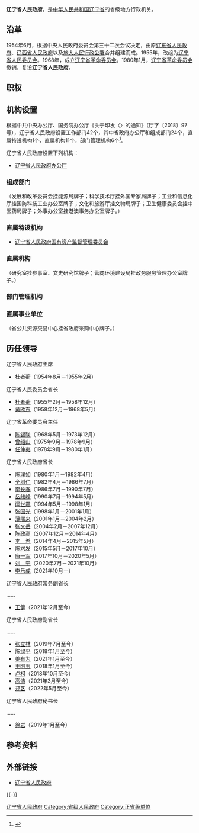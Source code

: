 {{Infobox PRCG
|机构名称=辽宁省人民政府
|标志1=National Emblem of the People's Republic of China (2).svg
|标志1说明=[[s:国务院关于国家行政机关和企业事业单位社会团体印章管理的规定|1999年规定]]：[[印章|印章]][[直径|直径]]5[[厘米|厘米]]，中央刊[[中华人民共和国国徽|国徽]]，由[[中华人民共和国国务院|国务院]]制发。
|职位1=省长
|人员1=[[李乐成|李乐成]]
|职位2=常务副省长
|人员2=[[王健_(1965年)|王健]]
|职位3=副省长
|人员3=[[张立林|张立林]]、[[陈绿平|陈绿平]]、[[姜有为|姜有为]]、[[王明玉|王明玉]]、[[卢柯|卢柯]]、[[高涛|高涛]]、[[郑艺_(政治人物)|郑艺]]
|人数3=7
|职位4=秘书长
|人员4=[[徐岩|徐岩]]
|授权法源=[[s:中华人民共和国宪法|中华人民共和国宪法]]
|组织法规=[[s:中华人民共和国地方各级人民代表大会和地方各级人民政府组织法|中华人民共和国地方各级人民代表大会和地方各级人民政府组织法]]
|业务上级机构=[[中华人民共和国国务院|中华人民共和国国务院]]
|组织上级机构=[[辽宁省人民代表大会|辽宁省人民代表大会]]<br>[[辽宁省人民代表大会常务委员会|辽宁省人民代表大会常务委员会]]
|机构类型=[[:分类:省级人民政府|省级人民政府]]
|行政级别=正省级
|下级链接=辽宁省人民政府#现行组织结构
|子类1=办公厅
|子项1=1
|子类2=组成部门
|子项2=23
|子类3=直属特设机构
|子项3=1
|子类4=直属机构
|子项4=11
|子类5=部门管理机构
|子项5=6
|场所1=[[辽宁省人民政府办公厅|辽宁省人民政府办公厅]]
|地址1=[[沈阳市|沈阳市]][[皇姑区|皇姑区]]北陵大街45-9号
|官网={{Official|http://www.ln.gov.cn/|www.ln.gov.cn}}
|电话1={{Tel|86|24|86892312}}
|a=[[中国共产党辽宁省委员会|中国共产党辽宁省委员会]]
|b=[[辽宁省人民代表大会常务委员会|辽宁省人民代表大会常务委员会]]
|c=[[中国人民政治协商会议辽宁省委员会|中国人民政治协商会议辽宁省委员会]]
|d=[[中国人民解放军辽宁省军区|中国人民解放军辽宁省军区]]
|e=[[中国共产党辽宁省纪律检查委员会|中国共产党辽宁省纪律检查委员会]]
|f=[[辽宁省高级人民法院|辽宁省高级人民法院]]
|g=[[辽宁省人民检察院|辽宁省人民检察院]]
}}

'''辽宁省人民政府'''，是[[中华人民共和国|中华人民共和国]][[辽宁省|辽宁省]]的省级地方行政机关。

== 沿革 ==
1954年6月，根据中央人民政府委员会第三十二次会议决定，由原[[辽东省|辽东省人民政府]]、[[辽西省|辽西省人民政府]]以及[[旅大市|旅大人民行政公署]]合并组建而成。1955年，改组为[[辽宁省人民委员会|辽宁省人民委员会]]。1968年，成立[[辽宁省革命委员会|辽宁省革命委员会]]。1980年1月，[[辽宁省革命委员会|辽宁省革命委员会]]撤销，复设'''辽宁省人民政府'''。

== 职权 ==
{{:人民政府}}

== 机构设置 ==
根据中共中央办公厅、国务院办公厅《关于印发〈{{s|辽宁省机构改革方案}}〉的通知》（厅字〔2018〕97号），辽宁省人民政府设置工作部门42个，其中省政府办公厅和组成部门24个，直属特设机构1个，直属机构11个，部门管理机构6个<ref name="三定方案">{{cite web |author1=质量云 |title=汇总（一）：12个省机构设置图表（22个省机构改革方案获批） |url=https://www.sohu.com/a/271124581_744299 |website=搜狐网新闻 |accessdate=2019-06-12 |location=北京 |language=zh-cn}}</ref>。

辽宁省人民政府设置下列机构：
* [[辽宁省人民政府办公厅|辽宁省人民政府办公厅]]
=== 组成部门 ===
{{columns-list|2|
* [[辽宁省发展和改革委员会|辽宁省发展和改革委员会]]
* [[辽宁省教育厅|辽宁省教育厅]]
* [[辽宁省科学技术厅|辽宁省科学技术厅]]
* [[辽宁省工业和信息化厅|辽宁省工业和信息化厅]]
* [[辽宁省民族和宗教事务委员会|辽宁省民族和宗教事务委员会]]
* [[辽宁省公安厅|辽宁省公安厅]]
* [[辽宁省民政厅|辽宁省民政厅]]
* [[辽宁省司法厅|辽宁省司法厅]]
* [[辽宁省财政厅|辽宁省财政厅]]
* [[辽宁省人力资源和社会保障厅|辽宁省人力资源和社会保障厅]]
* [[辽宁省自然资源厅|辽宁省自然资源厅]]
* [[辽宁省生态环境厅|辽宁省生态环境厅]]
* [[辽宁省住房和城乡建设厅|辽宁省住房和城乡建设厅]]
* [[辽宁省交通运输厅|辽宁省交通运输厅]]
* [[辽宁省水利厅|辽宁省水利厅]]
* [[辽宁省农业农村厅|辽宁省农业农村厅]]
* [[辽宁省商务厅|辽宁省商务厅]]
* [[辽宁省文化和旅游厅|辽宁省文化和旅游厅]]
* [[辽宁省卫生健康委员会|辽宁省卫生健康委员会]]
* [[辽宁省退役军人事务厅|辽宁省退役军人事务厅]]
* [[辽宁省应急管理厅|辽宁省应急管理厅]]
* [[辽宁省审计厅|辽宁省审计厅]]
* [[辽宁省人民政府外事办公室|辽宁省人民政府外事办公室]]
}}
（发展和改革委员会挂能源局牌子；科学技术厅挂外国专家局牌子；工业和信息化厅挂国防科技工业办公室牌子；文化和旅游厅挂文物局牌子；卫生健康委员会挂中医药局牌子；外事办公室挂港澳事务办公室牌子。）

=== 直属特设机构 ===
*  [[辽宁省人民政府国有资产监督管理委员会|辽宁省人民政府国有资产监督管理委员会]]

=== 直属机构 ===
{{columns-list|2|
* [[辽宁省市场监督管理局|辽宁省市场监督管理局]]
* [[辽宁省广播电视局|辽宁省广播电视局]]
* [[辽宁省体育局|辽宁省体育局]]
* [[辽宁省统计局|辽宁省统计局]]
* [[辽宁省人民政府研究室|辽宁省人民政府研究室]]
* [[辽宁省地方金融监督管理局|辽宁省地方金融监督管理局]]
* [[辽宁省人民防空办公室|辽宁省人民防空办公室]]
* [[辽宁省营商环境建设局|辽宁省营商环境建设局]]
* [[辽宁省医疗保障局|辽宁省医疗保障局]]
* [[辽宁省乡村振兴局|辽宁省乡村振兴局]]
* [[辽宁省机关事务管理局|辽宁省机关事务管理局]]
}}
（研究室挂参事室、文史研究馆牌子；营商环境建设局挂政务服务管理办公室牌子。）

=== 部门管理机构 ===
{{columns-list|2|
* [[辽宁省粮食和物资储备局|辽宁省粮食和物资储备局]]，由省发展和改革委员会管理。
* [[辽宁省监狱管理局|辽宁省监狱管理局]]，由省司法厅管理。
* [[辽宁省林业和草原局|辽宁省林业和草原局]]，由省自然资源厅管理。
* [[辽宁省地方煤矿安全监管局|辽宁省地方煤矿安全监管局]]，由省应急管理厅管理。
* [[辽宁省药品监督管理局|辽宁省药品监督管理局]]，由省市场监督管理局管理。
* [[辽宁省知识产权局|辽宁省知识产权局]]，由省市场监督管理局管理。
}}

=== 直属事业单位 ===
{{columns-list|2|
* [[辽宁省农林科学院|辽宁省农林科学院]]
* [[辽宁省信息中心|辽宁省信息中心]]
* [[辽宁省检验检测认证中心|辽宁省检验检测认证中心]]
* [[辽宁省公共资源交易中心|辽宁省公共资源交易中心]]
* [[辽宁社会科学院|辽宁社会科学院]]
* [[辽宁省供销合作社联合社|辽宁省供销合作社联合社]]
* [[辽宁省先进装备制造业基地建设工程中心|辽宁省先进装备制造业基地建设工程中心]]
* [[辽宁省重大技术装备战略基地建设工程中心|辽宁省重大技术装备战略基地建设工程中心]]
* [[辽宁省国家新型原材料基地建设工程中心|辽宁省国家新型原材料基地建设工程中心]]
* [[辽宁省现代农业生产基地建设工程中心|辽宁省现代农业生产基地建设工程中心]]
* [[辽宁省重要技术创新与研发基地建设工程中心|辽宁省重要技术创新与研发基地建设工程中心]]
}}
（省公共资源交易中心挂省政府采购中心牌子。）

== 历任领导 ==
{{See also|辽宁行政长官列表}}
{{col-begin}}
{{col-2}}
; 辽宁省人民政府主席
* [[杜者蘅|杜者蘅]]（1954年8月－1955年2月）

; 辽宁省人民委员会省长
* [[杜者蘅|杜者蘅]]（1955年2月－1958年12月）
* [[黄欧东|黄欧东]]（1958年12月－1968年5月）

; 辽宁省革命委员会主任
* [[陈锡联|陈锡联]]（1968年5月－1973年12月）
* [[曾绍山|曾绍山]]（1975年9月－1978年9月）
* [[任仲夷|任仲夷]]（1978年9月－1980年1月）

; 辽宁省人民政府省长
* [[陈璞如|陈璞如]]（1980年1月－1982年4月）
* [[全树仁|全树仁]]（1982年4月－1986年7月）
* [[李长春|李长春]]（1986年7月－1990年7月）
* [[岳歧峰|岳歧峰]]（1990年7月－1994年5月）
* [[闻世震|闻世震]]（1994年5月－1998年1月）
* [[张国光_(中国)|张国光]]（1998年1月－2001年1月）
* [[薄熙来|薄熙来]]（2001年1月－2004年2月）
* [[张文岳|张文岳]]（2004年2月－2007年12月）
* [[陈政高|陈政高]]（2007年12月－2014年4月）
* [[李希|李　希]]（2014年4月－2015年5月）
* [[陈求发|陈求发]]（2015年5月－2017年10月）
* [[唐一军|唐一军]]（2017年10月－2020年5月）
* [[刘宁_(1962年)|刘　宁]]（2020年7月－2021年10月）
* [[李乐成|李乐成]]（2021年10月－）

{{col-2}}
; 辽宁省人民政府常务副省长
……
* [[王健_(1965年)|王健]]（2021年12月至今）

; 辽宁省人民政府副省长
……
* [[张立林|张立林]]（2019年7月至今）
* [[陈绿平|陈绿平]]（2018年1月至今）
* [[姜有为|姜有为]]（2021年1月至今）
* [[王明玉|王明玉]]（2018年1月至今）
* [[卢柯|卢柯]]（2018年10月至今）
* [[高涛|高涛]]（2021年3月至今）
* [[郑艺_(政治人物)|郑艺]]（2022年5月至今）

; 辽宁省人民政府秘书长
……
* [[徐岩|徐岩]]（2019年1月至今）
{{col-end}}

==参考资料==
{{Reflist|2}}

==外部链接==
*[https://web.archive.org/web/20080511184825/http://www.ln.gov.cn/ 辽宁省人民政府]

{{-}}
{{中华人民共和国各省级行政区|行政机关}}
{{中华人民共和国辽宁省正职领导人|nocat}}
{{辽宁高等院校|nocat}}
[[Category:辽宁省人民政府|]]
[[Category:省级人民政府|Category:省级人民政府]]
[[Category:正省级单位|Category:正省级单位]]